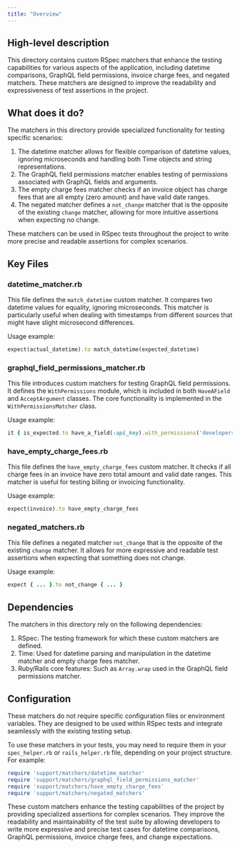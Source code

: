 ```yaml
---
title: "Overview"
---
```


## High-level description
This directory contains custom RSpec matchers that enhance the testing capabilities for various aspects of the application, including datetime comparisons, GraphQL field permissions, invoice charge fees, and negated matchers. These matchers are designed to improve the readability and expressiveness of test assertions in the project.

## What does it do?
The matchers in this directory provide specialized functionality for testing specific scenarios:

1. The datetime matcher allows for flexible comparison of datetime values, ignoring microseconds and handling both Time objects and string representations.
2. The GraphQL field permissions matcher enables testing of permissions associated with GraphQL fields and arguments.
3. The empty charge fees matcher checks if an invoice object has charge fees that are all empty (zero amount) and have valid date ranges.
4. The negated matcher defines a `not_change` matcher that is the opposite of the existing `change` matcher, allowing for more intuitive assertions when expecting no change.

These matchers can be used in RSpec tests throughout the project to write more precise and readable assertions for complex scenarios.

## Key Files

### datetime_matcher.rb
This file defines the `match_datetime` custom matcher. It compares two datetime values for equality, ignoring microseconds. This matcher is particularly useful when dealing with timestamps from different sources that might have slight microsecond differences.

Usage example:
```ruby
expect(actual_datetime).to match_datetime(expected_datetime)
```

### graphql_field_permissions_matcher.rb
This file introduces custom matchers for testing GraphQL field permissions. It defines the `WithPermissions` module, which is included in both `HaveAField` and `AcceptArgument` classes. The core functionality is implemented in the `WithPermissionsMatcher` class.

Usage example:
```ruby
it { is_expected.to have_a_field(:api_key).with_permissions('developers:manage') }
```

### have_empty_charge_fees.rb
This file defines the `have_empty_charge_fees` custom matcher. It checks if all charge fees in an invoice have zero total amount and valid date ranges. This matcher is useful for testing billing or invoicing functionality.

Usage example:
```ruby
expect(invoice).to have_empty_charge_fees
```

### negated_matchers.rb
This file defines a negated matcher `not_change` that is the opposite of the existing `change` matcher. It allows for more expressive and readable test assertions when expecting that something does not change.

Usage example:
```ruby
expect { ... }.to not_change { ... }
```

## Dependencies
The matchers in this directory rely on the following dependencies:

1. RSpec: The testing framework for which these custom matchers are defined.
2. Time: Used for datetime parsing and manipulation in the datetime matcher and empty charge fees matcher.
3. Ruby/Rails core features: Such as `Array.wrap` used in the GraphQL field permissions matcher.

## Configuration
These matchers do not require specific configuration files or environment variables. They are designed to be used within RSpec tests and integrate seamlessly with the existing testing setup.

To use these matchers in your tests, you may need to require them in your `spec_helper.rb` or `rails_helper.rb` file, depending on your project structure. For example:

```ruby
require 'support/matchers/datetime_matcher'
require 'support/matchers/graphql_field_permissions_matcher'
require 'support/matchers/have_empty_charge_fees'
require 'support/matchers/negated_matchers'
```

These custom matchers enhance the testing capabilities of the project by providing specialized assertions for complex scenarios. They improve the readability and maintainability of the test suite by allowing developers to write more expressive and precise test cases for datetime comparisons, GraphQL permissions, invoice charge fees, and change expectations.